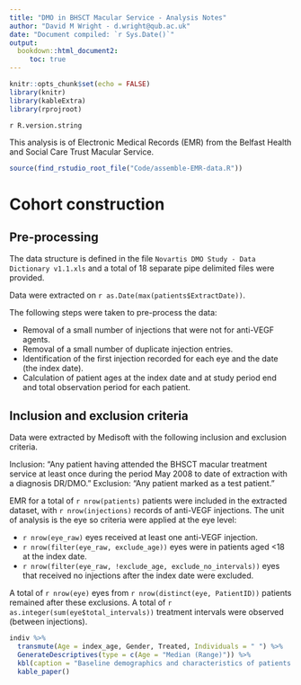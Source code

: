 ```yaml
---
title: "DMO in BHSCT Macular Service - Analysis Notes"
author: "David M Wright - d.wright@qub.ac.uk"
date: "Document compiled: `r Sys.Date()`"
output: 
  bookdown::html_document2:
     toc: true
---
```


```r
knitr::opts_chunk$set(echo = FALSE)
library(knitr)
library(kableExtra)
library(rprojroot)
```

`r R.version.string`   

This analysis is of Electronic Medical Records (EMR) from the Belfast Health and Social Care Trust Macular Service.

```r
source(find_rstudio_root_file("Code/assemble-EMR-data.R"))
```

# Cohort construction

## Pre-processing 

The data structure is defined in the file `Novartis DMO Study - Data Dictionary v1.1.xls` and a total of 18 separate pipe delimited files were provided.

Data were extracted on `r as.Date(max(patients$ExtractDate))`.

The following steps were taken to pre-process the data:   

* Removal of a small number of injections that were not for anti-VEGF agents.
* Removal of a small number of duplicate injection entries.   
* Identification of the first injection recorded for each eye and the date (the index date).   
* Calculation of patient ages at the index date and at study period end and total observation period for each patient.   


## Inclusion and exclusion criteria

Data were extracted by Medisoft with the following inclusion  and  exclusion criteria. 

Inclusion: "Any patient having attended the BHSCT macular treatment service at least once during the period May 2008 to date of extraction with a diagnosis DR/DMO."
Exclusion: "Any patient marked as a test patient."

EMR for a total of `r nrow(patients)` patients were included in the extracted dataset, with `r nrow(injections)` records of anti-VEGF injections. The unit of analysis is the eye so criteria were applied at the eye level:   

* `r nrow(eye_raw)` eyes received at least one anti-VEGF injection.   
* `r nrow(filter(eye_raw, exclude_age))` eyes were in patients aged <18 at the index date.
* `r nrow(filter(eye_raw, !exclude_age, exclude_no_intervals))` eyes that received no injections after the index date were excluded.

A total of `r nrow(eye)` eyes from `r nrow(distinct(eye, PatientID))` patients remained after these exclusions. A total of `r as.integer(sum(eye$total_intervals))` treatment intervals were observed (between injections). 


```r
indiv %>% 
  transmute(Age = index_age, Gender, Treated, Individuals = " ") %>% 
  GenerateDescriptives(type = c(Age = "Median (Range)")) %>% 
  kbl(caption = "Baseline demographics and characteristics of patients with DMO. Frequency and percentage reported for categorical variables.") %>% 
  kable_paper()

```

